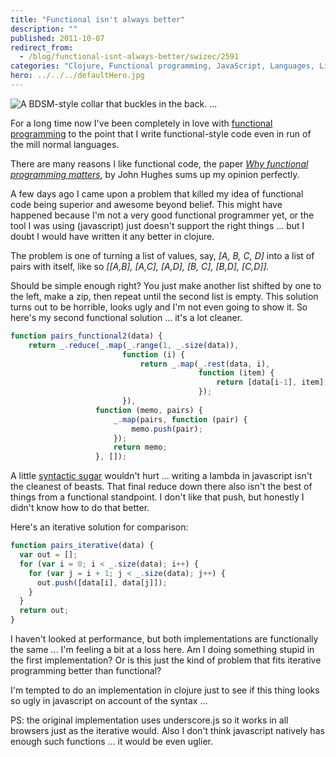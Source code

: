 ```yaml
---
title: "Functional isn't always better"
description: ""
published: 2011-10-07
redirect_from:
  - /blog/functional-isnt-always-better/swizec/2591
categories: "Clojure, Functional programming, JavaScript, Languages, Lisp, Programming, Uncategorized"
hero: ../../../defaultHero.jpg
---
```


![A BDSM-style collar that buckles in the back. ...](https://swizec.com/wp-content/uploads/2011/10/300px-BDSM_collar_back3.jpg "A BDSM-style collar that buckles in the back. ...")

For a long time now I've been completely in love with [functional programming](http://en.wikipedia.org/wiki/Functional_programming "Functional programming") to the point that I write functional-style code even in run of the mill normal languages.

There are many reasons I like functional code, the paper _[Why functional programming matters](http://www.cse.chalmers.se/~rjmh/Papers/whyfp.html)_, by John Hughes sums up my opinion perfectly.

A few days ago I came upon a problem that killed my idea of functional code being superior and awesome beyond belief. This might have happened because I'm not a very good functional programmer yet, or the tool I was using (javascript) just doesn't support the right things ... but I doubt I would have written it any better in clojure.

The problem is one of turning a list of values, say, _\[A, B, C, D]_ into a list of pairs with itself, like so _\[\[A,B], \[A,C], \[A,D], \[B, C], \[B,D], \[C,D]]._

Should be simple enough right? You just make another list shifted by one to the left, make a zip, then repeat until the second list is empty. This solution turns out to be horrible, looks ugly and I'm not even going to show it. So here's my second functional solution ... it's a lot cleaner.

```javascript
function pairs_functional2(data) {
    return _.reduce(_.map(_.range(1, _.size(data)),
                         function (i) {
                             return _.map(_.rest(data, i),
                                          function (item) {
                                              return [data[i-1], item];
                                          });
                         }),
                   function (memo, pairs) {
                       _.map(pairs, function (pair) {
                           memo.push(pair);
                       });
                       return memo;
                   }, []);
```

A little [syntactic sugar](http://en.wikipedia.org/wiki/Syntactic_sugar "Syntactic sugar") wouldn't hurt ... writing a lambda in javascript isn't the cleanest of beasts. That final reduce down there also isn't the best of things from a functional standpoint. I don't like that push, but honestly I didn't know how to do that better.

Here's an iterative solution for comparison:

```javascript
function pairs_iterative(data) {
  var out = [];
  for (var i = 0; i < _.size(data); i++) {
    for (var j = i + 1; j < _.size(data); j++) {
      out.push([data[i], data[j]]);
    }
  }
  return out;
}
```

I haven't looked at performance, but both implementations are functionally the same ... I'm feeling a bit at a loss here. Am I doing something stupid in the first implementation? Or is this just the kind of problem that fits iterative programming better than functional?

I'm tempted to do an implementation in clojure just to see if this thing looks so ugly in javascript on account of the syntax ...

PS: the original implementation uses underscore.js so it works in all browsers just as the iterative would. Also I don't think javascript natively has enough such functions ... it would be even uglier.

